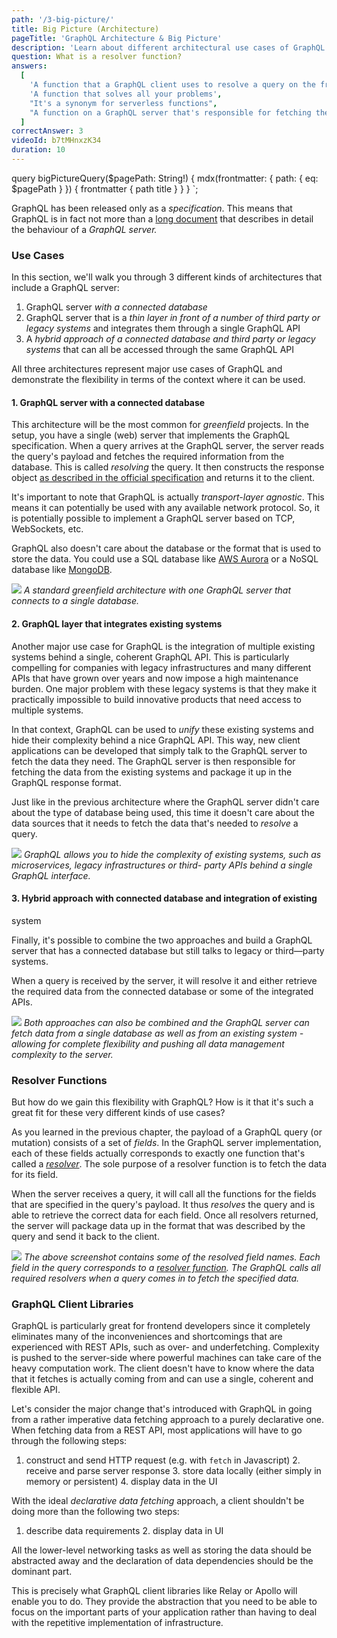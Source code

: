 ```yaml
---
path: '/3-big-picture/'
title: Big Picture (Architecture)
pageTitle: 'GraphQL Architecture & Big Picture'
description: 'Learn about different architectural use cases of GraphQL and the major components on the backend and the frontend, like resolver functions and client libraries.'
question: What is a resolver function?
answers:
  [
    'A function that a GraphQL client uses to resolve a query on the frontend',
    'A function that solves all your problems',
    "It's a synonym for serverless functions",
    "A function on a GraphQL server that's responsible for fetching the data for a single field",
  ]
correctAnswer: 3
videoId: b7tMHnxzK34
duration: 10
---
```



  query bigPictureQuery($pagePath: String!) {
    mdx(frontmatter: { path: { eq: $pagePath } }) {
      frontmatter {
        path
        title
      }
    }
  }
`;

GraphQL has been released only as a _specification_. This means that GraphQL is
in fact not more than a [long document](https://facebook.github.io/graphql/)
that describes in detail the behaviour of a _GraphQL server._

### Use Cases

In this section, we'll walk you through 3 different kinds of architectures that
include a GraphQL server:

1. GraphQL server _with a connected database_
2. GraphQL server that is a _thin layer in front of a number of third party or
   legacy systems_ and integrates them through a single GraphQL API
3. A _hybrid approach of a connected database and third party or legacy systems_
   that can all be accessed through the same GraphQL API

All three architectures represent major use cases of GraphQL and demonstrate
the flexibility in terms of the context where it can be used.

#### 1. GraphQL server with a connected database

This architecture will be the most common for _greenfield_ projects. In the
setup, you have a single (web) server that implements the GraphQL
specification. When a query arrives at the GraphQL server, the server reads the
query's payload and fetches the required information from the database. This is
called _resolving_ the query. It then constructs the response object [as
described in the official specification](https://facebook.github.io/graphql/#sec-Response)
and returns it to the client.

It's important to note that GraphQL is actually _transport-layer agnostic_.
This means it can potentially be used with any available network protocol. So,
it is potentially possible to implement a GraphQL server based on TCP,
WebSockets, etc.

GraphQL also doesn't care about the database or the format that is used to
store the data. You could use a SQL database like [AWS Aurora](https://aws.amazon.com/rds/aurora)
or a NoSQL database like [MongoDB](https://www.mongodb.com/).

![](https://imgur.com/cRE6oeb.png) _A standard greenfield architecture with one
GraphQL server that connects to a single database._

#### 2. GraphQL layer that integrates existing systems

Another major use case for GraphQL is the integration of multiple existing
systems behind a single, coherent GraphQL API. This is particularly compelling
for companies with legacy infrastructures and many different APIs that have
grown over years and now impose a high maintenance burden. One major problem
with these legacy systems is that they make it practically impossible to build
innovative products that need access to multiple systems.

In that context, GraphQL can be used to _unify_ these existing systems and hide
their complexity behind a nice GraphQL API. This way, new client applications
can be developed that simply talk to the GraphQL server to fetch the data they
need. The GraphQL server is then responsible for fetching the data from the
existing systems and package it up in the GraphQL response format.

Just like in the previous architecture where the GraphQL server didn't care
about the type of database being used, this time it doesn't care about the data
sources that it needs to fetch the data that's needed to _resolve_ a query.

![](https://imgur.com/zQggcSX.png) _GraphQL allows you to hide the complexity
of existing systems, such as microservices, legacy infrastructures or third-
party APIs behind a single GraphQL interface._

#### 3. Hybrid approach with connected database and integration of existing

system

Finally, it's possible to combine the two approaches and build a GraphQL server
that has a connected database but still talks to legacy or third—party systems.

When a query is received by the server, it will resolve it and either retrieve
the required data from the connected database or some of the integrated APIs.

![](https://imgur.com/73dByTz.png) _Both approaches can also be combined and
the GraphQL server can fetch data from a single database as well as from an
existing system - allowing for complete flexibility and pushing all data
management complexity to the server._

### Resolver Functions

But how do we gain this flexibility with GraphQL? How is it that it's such a
great fit for these very different kinds of use cases?

As you learned in the previous chapter, the payload of a GraphQL query (or
mutation) consists of a set of _fields_. In the GraphQL server implementation,
each of these fields actually corresponds to exactly one function that's called
a [_resolver_](http://graphql.org/learn/execution/#root-fields-resolvers). The
sole purpose of a resolver function is to fetch the data for its field.

When the server receives a query, it will call all the functions for the fields
that are specified in the query's payload. It thus _resolves_ the query and is
able to retrieve the correct data for each field. Once all resolvers returned,
the server will package data up in the format that was described by the query
and send it back to the client.

![](https://imgur.com/e1gBEP5.png) _The above screenshot contains some of the
resolved field names. Each field in the query corresponds to a [resolver
function](http://graphql.org/learn/execution/#root-fields-resolvers). The
GraphQL calls all required resolvers when a query comes in to fetch the
specified data._

### GraphQL Client Libraries

GraphQL is particularly great for frontend developers since it completely
eliminates many of the inconveniences and shortcomings that are experienced
with REST APIs, such as over- and underfetching. Complexity is pushed to the
server-side where powerful machines can take care of the heavy computation
work. The client doesn't have to know where the data that it fetches is
actually coming from and can use a single, coherent and flexible API.

Let's consider the major change that's introduced with GraphQL in going from a
rather imperative data fetching approach to a purely declarative one. When
fetching data from a REST API, most applications will have to go through the
following steps:

1. construct and send HTTP request (e.g. with `fetch` in Javascript) 2. receive
   and parse server response 3. store data locally (either simply in memory or
   persistent) 4. display data in the UI

With the ideal _declarative data fetching_ approach, a client shouldn't be
doing more than the following two steps:

1. describe data requirements 2. display data in UI

All the lower-level networking tasks as well as storing the data should be
abstracted away and the declaration of data dependencies should be the dominant
part.

This is precisely what GraphQL client libraries like Relay or Apollo will
enable you to do. They provide the abstraction that you need to be able to
focus on the important parts of your application rather than having to deal
with the repetitive implementation of infrastructure.
